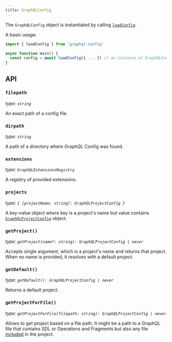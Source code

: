 ```yaml
---
title: GraphQLConfig
---
```


The `GraphQLConfig` object is instantiated by calling [`loadConfig`](author-load-config).

A basic usage:

```ts
import { loadConfig } from 'graphql-config'

async function main() {
  const config = await loadConfig({ ... }) // an instance of GraphQLConfig
}
```

## API

### `filepath`

_type: `string`_

An exact path of a config file.

### `dirpath`

_type: `string`_

A path of a directory where GraphQL Config was found.

### `extensions`

_type: `GraphQLExtensionsRegistry`_

A registry of provided extensions.

### `projects`

_type: `{ [projectName: string]: GraphQLProjectConfig }`_

A key-value object where key is a project's name but value contains [`GraphQLProjectConfig`](api-graphql-project-config) object.

### `getProject()`

_type: `getProject(name?: string): GraphQLProjectConfig | never`_

Accepts single argument, which is a project's name and returns that project. When no name is provided, it resolves with a default project.

### `getDefault()`

_type: `getDefault(): GraphQLProjectConfig | never`_

Returns a default project.

### `getProjectForFile()`

_type: `getProjectForFile(filepath: string): GraphQLProjectConfig | never`_

Allows to get project based on a file path. It might be a path to a GraphQL file that contains SDL or Operations and Fragments but also any file [included](../user/user-usage#include-exclude) in the project.
